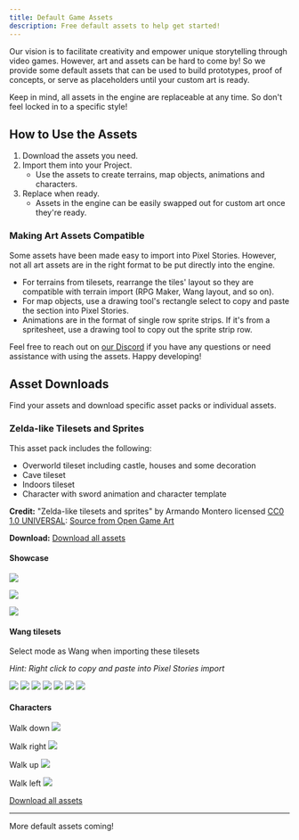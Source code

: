 ```yaml
---
title: Default Game Assets
description: Free default assets to help get started!
---
```



Our vision is to facilitate creativity and empower unique storytelling through video games. However, art and assets can be hard to come by! So we provide some default assets that can be used to build prototypes, proof of concepts, or serve as placeholders until your custom art is ready.

Keep in mind, all assets in the engine are replaceable at any time. So don't feel locked in to a specific style!

## How to Use the Assets

<Steps>

1. Download the assets you need.
2. Import them into your Project.
   - Use the assets to create terrains, map objects, animations and characters.
3. Replace when ready.
   - Assets in the engine can be easily swapped out for custom art once they're ready.

</Steps>

### Making Art Assets Compatible

Some assets have been made easy to import into Pixel Stories. However, not all art assets are in the right format to be put directly into the engine.

- For terrains from tilesets, rearrange the tiles' layout so they are compatible with terrain import (RPG Maker, Wang layout, and so on).
- For map objects, use a drawing tool's rectangle select to copy and paste the section into Pixel Stories.
- Animations are in the format of single row sprite strips. If it's from a spritesheet, use a drawing tool to copy out the sprite strip row.

Feel free to reach out on [our Discord](https://discord.gg/XN9EaUh26g) if you have any questions or need assistance with using the assets. Happy developing!

## Asset Downloads

<pixel-art>

Find your assets and download specific asset packs or individual assets.

### Zelda-like Tilesets and Sprites

This asset pack includes the following:

- Overworld tileset including castle, houses and some decoration
- Cave tileset
- Indoors tileset
- Character with sword animation and character template

**Credit:** "Zelda-like tilesets and sprites" by Armando Montero licensed [CC0 1.0 UNIVERSAL](http://creativecommons.org/publicdomain/zero/1.0/): [Source from Open Game Art](https://opengameart.org/content/zelda-like-tilesets-and-sprites)

**Download:** [Download all assets](https://api.pixelstories.io/storage/v1/object/public/misc/Zelda-like-tilesets-and-sprites.zip?t=2024-06-20T18%3A50%3A11.954Z)

#### Showcase

![](../../assets/images/preview-zelda.png)

![](../../assets/images/zelda-preview-2.png)

![](../../assets/images/assets-2.png)

#### Wang tilesets

Select mode as Wang when importing these tilesets

_Hint: Right click to copy and paste into Pixel Stories import_

![](../../assets/images/assets-16.png)
![](../../assets/images/assets-17.png)
![](../../assets/images/assets-21.png)
![](../../assets/images/assets-20.png)
![](../../assets/images/assets-19.png)
![](../../assets/images/assets-22.png)
![](../../assets/images/assets-23.png)

#### Characters

Walk down
![](../../assets/images/assets.png)

Walk right
![](../../assets/images/assets-3.png)

Walk up
![](../../assets/images/assets-4.png)

Walk left
![](../../assets/images/assets-5.png)

[Download all assets](https://api.pixelstories.io/storage/v1/object/public/misc/Zelda-like-tilesets-and-sprites.zip?t=2024-06-20T18%3A50%3A11.954Z)

</pixel-art>

---

More default assets coming!
